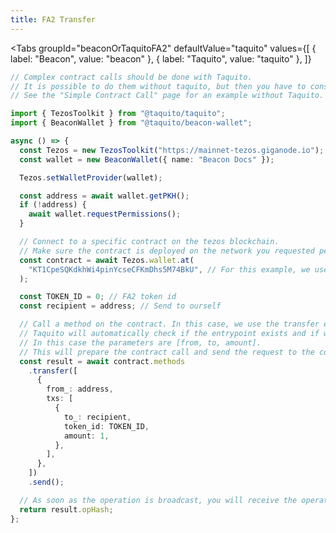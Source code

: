 ```yaml
---
title: FA2 Transfer
---
```


<Tabs
  groupId="beaconOrTaquitoFA2"
  defaultValue="taquito"
  values={[
    { label: "Beacon", value: "beacon" },
    { label: "Taquito", value: "taquito" },
  ]}
>
  <TabItem value="beacon">

```ts code title="title"
// Complex contract calls should be done with Taquito.
// It is possible to do them without taquito, but then you have to construct the parameters yourself.
// See the "Simple Contract Call" page for an example without Taquito.
```

</TabItem>

  <TabItem value="taquito">

```ts code title="title"
import { TezosToolkit } from "@taquito/taquito";
import { BeaconWallet } from "@taquito/beacon-wallet";

async () => {
  const Tezos = new TezosToolkit("https://mainnet-tezos.giganode.io");
  const wallet = new BeaconWallet({ name: "Beacon Docs" });

  Tezos.setWalletProvider(wallet);

  const address = await wallet.getPKH();
  if (!address) {
    await wallet.requestPermissions();
  }

  // Connect to a specific contract on the tezos blockchain.
  // Make sure the contract is deployed on the network you requested permissions for.
  const contract = await Tezos.wallet.at(
    "KT1CpeSQKdkhWi4pinYcseCFKmDhs5M74BkU", // For this example, we use the tzcolors contract on mainnet.
  );

  const TOKEN_ID = 0; // FA2 token id
  const recipient = address; // Send to ourself

  // Call a method on the contract. In this case, we use the transfer entrypoint.
  // Taquito will automatically check if the entrypoint exists and if we call it with the right parameters.
  // In this case the parameters are [from, to, amount].
  // This will prepare the contract call and send the request to the connected wallet.
  const result = await contract.methods
    .transfer([
      {
        from_: address,
        txs: [
          {
            to_: recipient,
            token_id: TOKEN_ID,
            amount: 1,
          },
        ],
      },
    ])
    .send();

  // As soon as the operation is broadcast, you will receive the operation hash
  return result.opHash;
};
```

</TabItem>
</Tabs>
